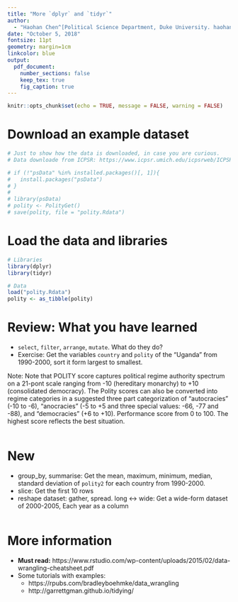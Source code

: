 ```yaml
---
title: "More `dplyr` and `tidyr`"
author: 
  - "Haohan Chen^[Political Science Department, Duke University. haohan.chen@duke.edu]"
date: "October 5, 2018"
fontsize: 11pt
geometry: margin=1cm
linkcolor: blue
output: 
  pdf_document:
    number_sections: false
    keep_tex: true
    fig_caption: true
---
```


```r
knitr::opts_chunk$set(echo = TRUE, message = FALSE, warning = FALSE)
```


# Download an example dataset

```r
# Just to show how the data is downloaded, in case you are curious.
# Data downloade from ICPSR: https://www.icpsr.umich.edu/icpsrweb/ICPSR/

# if (!"psData" %in% installed.packages()[, 1]){
#   install.packages("psData")
# }
# 
# library(psData)
# polity <- PolityGet()
# save(polity, file = "polity.Rdata")
```

# Load the data and libraries

```r
# Libraries
library(dplyr)
library(tidyr)

# Data
load("polity.Rdata")
polity <- as_tibble(polity)
```

# Review: What you have learned

- `select`, `filter`, `arrange`, `mutate`. What do they do?
- Exercise: Get the variables `country` and `polity` of the "Uganda" from 1990-2000, sort it form largest to smallest.

Note: Note that POLITY score captures political regime authority spectrum on a 21-pont scale ranging from -10 (hereditary monarchy) to +10 (consolidated democracy). The Polity scores can also be converted into regime categories in a suggested three part categorization of "autocracies" (-10 to -6), "anocracies" (-5 to +5 and three special values: -66, -77 and -88), and "democracies" (+6 to +10). Performance score from 0 to 100. The highest score reflects the best situation.

```r
```

# New

- group_by, summarise: Get the mean, maximum, minimum, median, standard deviation of `polity2` for each country from 1990-2000.
- slice: Get the first 10 rows
- reshape dataset: gather, spread. long <-> wide: Get a wide-form dataset of 2000-2005, Each year as a column

```r
```


# More information

- **Must read:** https://www.rstudio.com/wp-content/uploads/2015/02/data-wrangling-cheatsheet.pdf
- Some tutorials with examples:
    - https://rpubs.com/bradleyboehmke/data_wrangling
    - http://garrettgman.github.io/tidying/
